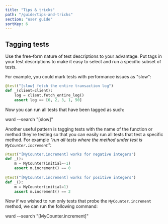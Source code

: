 ```yaml
---
title: "Tips & tricks"
path: "/guide/tips-and-tricks"
section: "user guide"
sortKey: 6
---
```


## Tagging tests
Use the free-form nature of test descriptions to your advantage.
Put tags in your test descriptions to make it easy to select and
 run a specific subset of tests.

For example, you could mark tests with performance issues as "slow":

```python
@test("[slow] fetch the entire transaction log")
def _(client=client):
    log = client.fetch_entire_log()
    assert log == [6, 2, 3, 1, 50]
```  

Now you can run all tests that have been tagged as such:

<TerminalCommand>ward --search <Blue>"[slow]"</Blue></TerminalCommand>

Another useful pattern is tagging tests with the 
name of the function or method they're testing so that you can easily
 run all tests that test a specific method. For example *"run all
tests where the method under test is `MyCounter.increment`"*:

```python
@test("[MyCounter.increment] works for negative integers")
def _():
    m = MyCounter(initial=-1)
    assert m.increment() == 0
    
@test("[MyCounter.increment] works for positive integers")
def _():
    m = MyCounter(initial=1)
    assert m.increment() == 2
```

Now if we wished to run only tests that probe the `MyCounter.increment` method,
we can run the following command:

<TerminalCommand>ward --search <Blue>"[MyCounter.increment]"</Blue></TerminalCommand>
